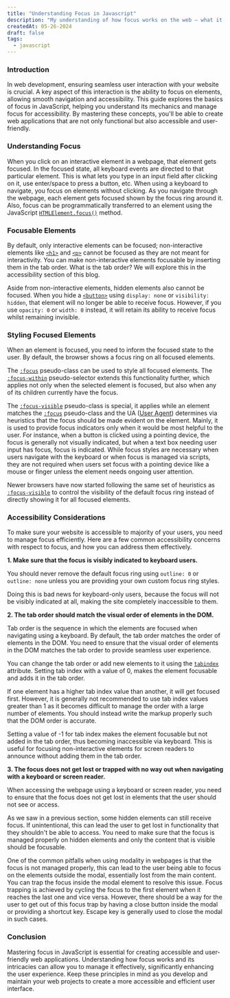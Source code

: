 ---
title: "Understanding Focus in Javascript"
description: "My understanding of how focus works on the web — what it is, how to control it with JavaScript, and how to make sure it works well for everyone, especially keyboard users."
createdAt: 05-26-2024
draft: false
tags:
  - javascript
---


### Introduction

In web development, ensuring seamless user interaction with your website is crucial. A key aspect of this interaction is the ability to focus on elements, allowing smooth navigation and accessibility. This guide explores the basics of focus in JavaScript, helping you understand its mechanics and manage focus for accessibility. By mastering these concepts, you'll be able to create web applications that are not only functional but also accessible and user-friendly.

### Understanding Focus

When you click on an interactive element in a webpage, that element gets focused. In the focused state, all keyboard events are directed to that particular element. This is what lets you type in an input field after clicking on it, use enter/space to press a button, etc. When using a keyboard to navigate, you focus on elements without clicking. As you navigate through the webpage, each element gets focused shown by the focus ring around it. Also, focus can be programmatically transferred to an element using the JavaScript [`HTMLElement.focus()`](https://developer.mozilla.org/en-US/docs/Web/API/HTMLElement/focus) method.

### Focusable Elements

By default, only interactive elements can be focused; non-interactive elements like [`<h1>`](https://developer.mozilla.org/en-US/docs/Web/HTML/Element/Heading_Elements) and [`<p>`](https://developer.mozilla.org/en-US/docs/Web/HTML/Element/p) cannot be focused as they are not meant for interactivity. You can make non-interactive elements focusable by inserting them in the tab order. What is the tab order? We will explore this in the accessibility section of this blog.

Aside from non-interactive elements, hidden elements also cannot be focused. When you hide a [`<button>`](https://developer.mozilla.org/en-US/docs/Web/HTML/Element/button) using `display: none` or `visibility: hidden`, that element will no longer be able to receive focus. However, if you use `opacity: 0` or `width: 0` instead, it will retain its ability to receive focus whilst remaining invisible.

### Styling Focused Elements

When an element is focused, you need to inform the focused state to the user. By default, the browser shows a focus ring on all focused elements.

The [`:focus`](https://developer.mozilla.org/en-US/docs/Web/CSS/:focus) pseudo-class can be used to style all focused elements. The [`:focus-within`](https://developer.mozilla.org/en-US/docs/Web/CSS/:focus-within) pseudo-selector extends this functionality further, which applies not only when the selected element is focused, but also when any of its children currently have the focus.

The [`:focus-visible`](https://developer.mozilla.org/en-US/docs/Web/CSS/:focus-visible) pseudo-class is special, it applies while an element matches the [`:focus`](https://developer.mozilla.org/en-US/docs/Web/CSS/:focus) pseudo-class and the UA ([User Agent](https://developer.mozilla.org/en-US/docs/Glossary/User_agent)) determines via heuristics that the focus should be made evident on the element. Mainly, it is used to provide focus indicators only when it would be most helpful to the user. For instance, when a button is clicked using a pointing device, the focus is generally not visually indicated, but when a text box needing user input has focus, focus is indicated. While focus styles are necessary when users navigate with the keyboard or when focus is managed via scripts, they are not required when users set focus with a pointing device like a mouse or finger unless the element needs ongoing user attention.

Newer browsers have now started following the same set of heuristics as [`:focus-visible`](https://developer.mozilla.org/en-US/docs/Web/CSS/:focus-visible) to control the visibility of the default focus ring instead of directly showing it for all focused elements.

### Accessibility Considerations

To make sure your website is accessible to majority of your users, you need to manage focus efficiently. Here are a few common accessibility concerns with respect to focus, and how you can address them effectively.

**1. Make sure that the focus is visibly indicated to keyboard users.**

You should never remove the default focus ring using `outline: 0` or `outline: none` unless you are providing your own custom focus ring styles.

Doing this is bad news for keyboard-only users, because the focus will not be visibly indicated at all, making the site completely inaccessible to them.

**2. The tab order should match the visual order of elements in the DOM.**

Tab order is the sequence in which the elements are focused when navigating using a keyboard. By default, the tab order matches the order of elements in the DOM. You need to ensure that the visual order of elements in the DOM matches the tab order to provide seamless user experience.

You can change the tab order or add new elements to it using the [`tabindex`](https://developer.mozilla.org/en-US/docs/Web/HTML/Global_attributes/tabindex) attribute. Setting tab index with a value of 0, makes the element focusable and adds it in the tab order.

If one element has a higher tab index value than another, it will get focused first. However, it is generally not recommended to use tab index values greater than 1 as it becomes difficult to manage the order with a large number of elements. You should instead write the markup properly such that the DOM order is accurate.

Setting a value of -1 for tab index makes the element focusable but not added in the tab order, thus becoming inaccessible via keyboard. This is useful for focusing non-interactive elements for screen readers to announce without adding them in the tab order.

**3. The focus does not get lost or trapped with no way out when navigating with a keyboard or screen reader.**

When accessing the webpage using a keyboard or screen reader, you need to ensure that the focus does not get lost in elements that the user should not see or access.

As we saw in a previous section, some hidden elements can still receive focus. If unintentional, this can lead the user to get lost in functionality that they shouldn't be able to access. You need to make sure that the focus is managed properly on hidden elements and only the content that is visible should be focusable.

One of the common pitfalls when using modality in webpages is that the focus is not managed properly, this can lead to the user being able to focus on the elements outside the modal, essentially lost from the main content. You can trap the focus inside the modal element to resolve this issue. Focus trapping is achieved by cycling the focus to the first element when it reaches the last one and vice versa. However, there should be a way for the user to get out of this focus trap by having a close button inside the modal or providing a shortcut key. Escape key is generally used to close the modal in such cases.

### Conclusion

Mastering focus in JavaScript is essential for creating accessible and user-friendly web applications. Understanding how focus works and its intricacies can allow you to manage it effectively, significantly enhancing the user experience. Keep these principles in mind as you develop and maintain your web projects to create a more accessible and efficient user interface.
